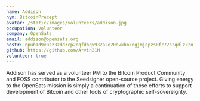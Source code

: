 ```yaml
---
name: Addison
nym: BitcoinPrecept
avatar: /static/images/volunteers/addison.jpg
occupation: Volunteer
company: OpenSats
email: addison@opensats.org
nostr: npub1d9vusz3zdd3cp2nqfdhqv932a2e20nvkhnkngjmjepzs0fr72s2qdlzk2u
github: https://github.com/Arvin21M
volunteer: true
---
```


Addison has served as a volunteer PM to the Bitcoin Product Community and FOSS
contributor to the Seedsigner open-source project. Giving energy to the OpenSats
mission is simply a continuation of those efforts to support development of
Bitcoin and other tools of cryptographic self-sovereignty.
